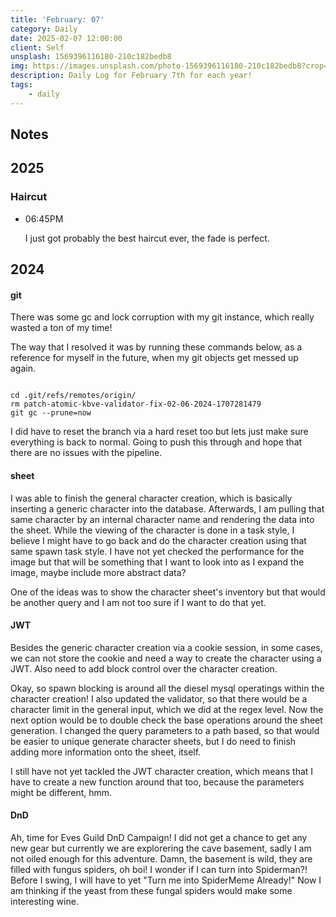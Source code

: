 ```yaml
---
title: 'February: 07'
category: Daily
date: 2025-02-07 12:00:00
client: Self
unsplash: 1569396116180-210c182bedb8
img: https://images.unsplash.com/photo-1569396116180-210c182bedb8?crop=entropy&cs=srgb&fm=jpg&ixid=MnwzNjM5Nzd8MHwxfHJhbmRvbXx8fHx8fHx8fDE2ODE3NDg2ODY&ixlib=rb-4.0.3&q=85
description: Daily Log for February 7th for each year!
tags:
    - daily
---
```






## Notes

## 2025

### Haircut

-   06:45PM

    I just got probably the best haircut ever, the fade is perfect.

<Adsense />


## 2024

#### git

There was some gc and lock corruption with my git instance, which really wasted a ton of my time!

The way that I resolved it was by running these commands below, as a reference for myself in the future, when my git objects get messed up again.

```shell

cd .git/refs/remotes/origin/
rm patch-atomic-kbve-validator-fix-02-06-2024-1707281479
git gc --prune=now

```

I did have to reset the branch via a hard reset too but lets just make sure everything is back to normal.
Going to push this through and hope that there are no issues with the pipeline.


#### sheet

I was able to finish the general character creation, which is basically inserting a generic character into the database.
Afterwards, I am pulling that same character by an internal character name and rendering the data into the sheet.
While the viewing of the character is done in a task style, I believe I might have to go back and do the character creation using that same spawn task style.
I have not yet checked the performance for the image but that will be something that I want to look into as I expand the image, maybe include more abstract data?

One of the ideas was to show the character sheet's inventory but that would be another query and I am not too sure if I want to do that yet.

#### JWT

Besides the generic character creation via a cookie session, in some cases, we can not store the cookie and need a way to create the character using a JWT.
Also need to add block control over the character creation.

Okay, so spawn blocking is around all the diesel mysql operatings within the character creation!
I also updated the validator, so that there would be a character limit in the general input, which we did at the regex level.
Now the next option would be to double check the base operations around the sheet generation.
I changed the query parameters to a path based, so that would be easier to unique generate character sheets, but I do need to finish adding more information onto the sheet, itself.

I still have not yet tackled the JWT character creation, which means that I have to create a new function around that too, because the parameters might be different, hmm.


#### DnD

Ah, time for Eves Guild DnD Campaign!
I did not get a chance to get any new gear but currently we are explorering the cave basement, sadly I am not oiled enough for this adventure.
Damn, the basement is wild, they are filled with fungus spiders, oh boi!
I wonder if I can turn into Spiderman?! Before I swing, I will have to yet "Turn me into SpiderMeme Already!"
Now I am thinking if the yeast from these fungal spiders would make some interesting wine.